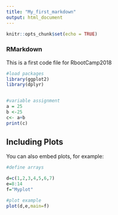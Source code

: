 ```yaml
---
title: "My_first_markdown"
output: html_document
---
```


```r
knitr::opts_chunk$set(echo = TRUE)
```

### RMarkdown
This is a first code file for RbootCamp2018



```r
#load packages
library(ggplot2)
library(dplyr)


#variable assignment
a = 25
b <-25
c<- a+b
print(c)
```

## Including Plots

You can also embed plots, for example:

```r
#define arrays

d=c(1,2,3,4,5,6,7)
e=8:14
f="Myplot"

#plot example
plot(d,e,main=f)

```


